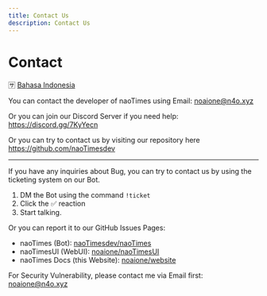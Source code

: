 ```yaml
---
title: Contact Us
description: Contact Us
---
```


# Contact

🈂️ [Bahasa Indonesia](/kontak)

You can contact the developer of naoTimes using Email: noaione@n4o.xyz

Or you can join our Discord Server if you need help: https://discord.gg/7KyYecn

Or you can try to contact us by visiting our repository here https://github.com/naoTimesdev

---

If you have any inquiries about Bug, you can try to contact us by using the ticketing system on our Bot.
1. DM the Bot using the command `!ticket`
2. Click the ✅ reaction
3. Start talking.

Or you can report it to our GitHub Issues Pages:
- naoTimes (Bot): [naoTimesdev/naoTimes](https://github.com/naoTimesdev/naoTimes/issues/new/choose)
- naoTimesUI (WebUI): [noaione/naoTimesUI](https://github.com/noaione/naoTimesUI/issues/new/choose)
- naoTimes Docs (this Website): [noaione/website](https://github.com/noaione/website/issues/new/choose)

For Security Vulnerability, please contact me via Email first: noaione@n4o.xyz
